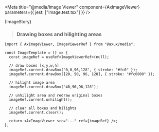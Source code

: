 
<Meta
  title="@media/Image Viewer"
  component={AxImageViewer}
  parameters={{ jest: ["Image.test.tsx"] }}
/>

<Title>Image Viewer</Title>

<Canvas>
  <Story name="Image Viewer" height="32rem" parameters={{ layout: "none" }}>
    {ImageStory}
  </Story>
</Canvas>

> ### Drawing boxes and hilighting areas

```tsx
import { AxImageViewer, ImageViewerRef } from "@axux/media";

const ImageTemplate = () => {
  const imageRef = useRef<ImageViewerRef>(null);

  // draw boxes [x,y,w,h]
  imageRef.current.drawBox("0,0,96,128", { stroke: "#fc0" });
  imageRef.current.drawBox([20, 50, 96, 128], { stroke: "#fc0000" });

  // hilight image area
  imageRef.current.drawBox("40,90,96,128");

  // unhilight area and redraw original boxes
  imageRef.current.unhilight();

  // clear all boxes and hilights
  imageRef.current.clear();

  return <AxImageViewer src="..." ref={imageRef} />;
};
```

<ArgsTable sort="requiredFirst" of={AxImageViewer} />
